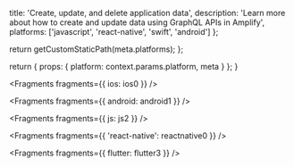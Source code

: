 
  title: 'Create, update, and delete application data',
  description: 'Learn more about how to create and update data using GraphQL APIs in Amplify',
  platforms: ['javascript', 'react-native', 'swift', 'android']
};

  return getCustomStaticPath(meta.platforms);
};

  return {
    props: {
      platform: context.params.platform,
      meta
    }
  };
}


<Fragments fragments={{ ios: ios0 }} />


<Fragments fragments={{ android: android1 }} />


<Fragments fragments={{ js: js2 }} />


<Fragments fragments={{ 'react-native': reactnative0 }} />


<Fragments fragments={{ flutter: flutter3 }} />
